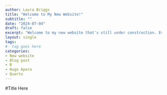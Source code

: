 ```yaml
---
author: Laura Briggs
title: "Welcome to My New Website!"
subtitle: ""
date: "2024-07-04"
draft: false
excerpt: "Welcome to my new website that's still under construction. Even though it's 2024, the site is built using R, blogdown, and Hugo Apero. Let me explain why this is totally on brand for me."
layout: single
tags:
#- tag goes here
categories:
- New website
- Blog post
- R
- Hugo Apero
- Quarto
---
```


#Title Here